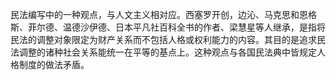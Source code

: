 {{article issues
|
{{Expand|time=2011-02-16T02:15:33+00:00}}
{{Expert|time=2011-02-16T02:15:33+00:00}}
{{Unreferenced|time=2011-02-16T02:15:33+00:00}}
}}
民法编写中的一种观点，与人文主义相对应。西塞罗开创，边沁、马克思和恩格斯、菲尔德、温德沙伊德、日本平凡社百科全书的作者、梁慧星等人继承，是指将民法的调整对象限定为财产关系而不包括人格或权利能力的内容。其目的是追求民法调整的诸种社会关系能统一在平等的基点上。这种观点与各国民法典中皆规定人格制度的做法矛盾。